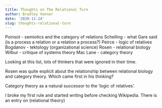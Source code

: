 ```yaml
---
title: Thoughts on The Relational Turn
author: Bradley Venner
date: '2020-11-24'
slug: thoughts-relational-turn
---
```


Poinsot - semiotics and the category of relations
Schelling - what Gare said (is a process a relation or a relation a process?)
Peirce - logic of relatives
Bogdanov - tektology (organizational science)
Rosen - relational biology
Wilbur - critique of systems theory
Mac Lane - category theory

Looking at this list, lots of thinkers that were ignored in their time.

Rosen was quite explicit about the relationship between relational biology and category theory.  Which came first in his thinking?

Category theory as a natural successor to the 'logic of relatives'.   

I broke my first rule and started writing before checking Wikipedia.  There is an entry on (relational theory)
